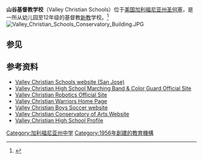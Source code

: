 {{expand|time=2011-10-17T09:05:04+00:00}}
{{Infobox school
 | name=Valley Christian High School
 | motto="Quest for Excellence"
 | established=1956
 | type=私立
 | religion=[[基督教|基督教]]
 | head_name=校长
 | head=Dr. Clifford E. Daugherty
 | principal=Mark A. Lodewyk
 | city= [[圣何塞（加利福尼亚州）|圣何塞（加利福尼亚州）]]
 | state=[[加利福尼亚州|加利福尼亚州]]
 | country=[[美利坚合众国|美利坚合众国]]
 | streetaddress = 100 Skyway Drive
 | zipcode       = 95111
 | coordinates   = {{coord|37.2761|-121.8266 |format=dms |type:edu_region:US-CA |display=inline,title}}
 | campus=城市
 | enrollment=1,238
 | average class size=24
 | faculty=
 | conference=[[West_Catholic_Athletic_League|West Catholic Athletic League]]
 | ratio=16:1
 | colors=[[Navy_Blue|Navy Blue]], [[Columbia_Blue|Columbia Blue]] and [[White|White]] {{color box|#000080}}{{color box|#9BDDFF}}{{color box|white}}
 | mascot= Warrior
 | homepage= [http://www.vcs.net]
}}

'''山谷基督教学校'''（Valley Christian Schools）位于[[美国|美国]][[加利福尼亚州|加利福尼亚州]][[圣何塞|圣何塞]]，是一所从幼儿园至12年级的基督教[[新教|新教]]学校。<ref>{{cite web |url= http://www.vcs.net/ |title= Valley Christian High School Website |accessdate= 2011-10-17 |archive-date= 2011-10-18 |archive-url= https://web.archive.org/web/20111018223206/http://www.vcs.net/ |dead-url= no }}</ref>
[[File:Valley_Christian_Schools_Conservatory_Building.JPG|thumb]]


==参见==
{{reflist}}

==参考资料==
* [http://www.vcs.net/ Valley Christian Schools website (San Jose)] {{Wayback|url=http://www.vcs.net/ |date=20111018223206 }}
* [https://web.archive.org/web/20180412220248/http://www.vchsband.net/ Valley Christian High School Marching Band & Color Guard Official Site]
* [http://www.vcrobotics.net Valley Christian Robotics Official Site] {{Wayback|url=http://www.vcrobotics.net/ |date=20200305231850 }}
* [http://gowarriors.net/ Valley Christian Warriors Home Page] {{Wayback|url=http://gowarriors.net/ |date=20090322192300 }}
* [http://vcsoccer.com Valley Christian Boys Soccer website] {{Wayback|url=http://vcsoccer.com/ |date=20180808180942 }}
* [https://web.archive.org/web/20110728152340/http://www.valleychristianconservatory.org/music/index.html Valley Christian Conservatory of Arts Website]
* [http://www.vcs.net/data/files/gallery/AcademicHighSchoolFiles/hs_profile.pdf Valley Christian High School Profile]{{dead link|date=2017年12月 |bot=InternetArchiveBot |fix-attempted=yes }}

[[Category:加利福尼亚州中学|Category:加利福尼亚州中学]]
[[Category:1956年創建的教育機構|Category:1956年創建的教育機構]]